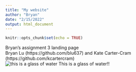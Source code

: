 ```yaml
---
title: "My website"
author: "Bryan"
date: "2/15/2022"
output: html_document
---
```


```r
knitr::opts_chunk$set(echo = TRUE)
```

Bryan's assignment 3 landing page
<br>
Bryan Lu (https://github.com/blu637) and Kate Carter-Cram (https://github.com/kcartercram)
<br>
![this is a glass of water](https://images.pexels.com/photos/416528/pexels-photo-416528.jpeg)
This is a glass of water!!





